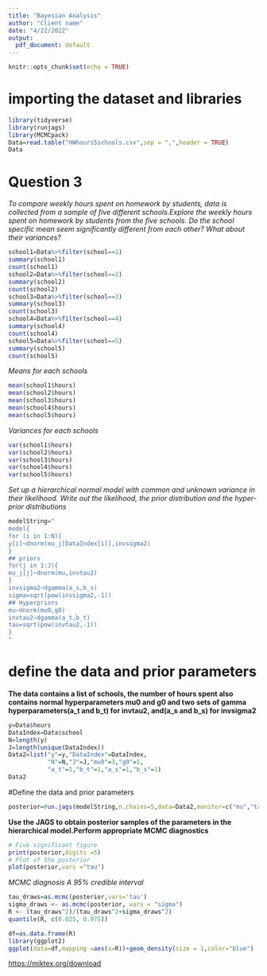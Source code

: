 ---
title: "Bayesian Analysis"
author: "Client name"
date: "4/22/2022"
output:
  pdf_document: default
---

```{r setup, include=FALSE}
knitr::opts_chunk$set(echo = TRUE)
```

# importing the dataset and libraries
```{r}
library(tidyverse)
library(runjags)
library(MCMCpack)
Data=read.table("HWhours5schools.csv",sep = ",",header = TRUE)
Data
```
# Question 3
*To compare weekly hours spent on homework by students, data is collected from a sample of five different schools.Explore the weekly hours spent on homework by students from the five schools. Do the school specific mean seem significantly different from each other? What about their variances?*
```{r}
school1=Data%>%filter(school==1)
summary(school1)
count(school1)
school2=Data%>%filter(school==2)
summary(school2)
count(school2)
school3=Data%>%filter(school==3)
summary(school3)
count(school3)
school4=Data%>%filter(school==4)
summary(school4)
count(school4)
school5=Data%>%filter(school==5)
summary(school5)
count(school5)
```
*Means for each schools*
```{r}
mean(school1$hours)
mean(school2$hours)
mean(school3$hours)
mean(school4$hours)
mean(school5$hours)
```
*Variances for each schools*
```{r}
var(school1$hours)
var(school2$hours)
var(school3$hours)
var(school4$hours)
var(school5$hours)
```

*Set up a hierarchical normal model with common and unknown variance in their likelihood. Write out the likelihood, the prior distribution and the hyper-prior distributions*
```{r}
modelString="
model{
for (i in 1:N){
y[i]~dnorm(mu_j[DataIndex[i]],invsigma2)
}
## priors
for(j in 1:J){
mu_j[j]~dnorm(mu,invtau2)
}
invsigma2~dgamma(a_s,b_s)
sigma=sqrt(pow(invsigma2,-1))
## Hyperpriors
mu~dnorm(mu0,g0)
invtau2~dgamma(a_t,b_t)
tau=sqrt(pow(invtau2,-1))
}
"

```

# define the data and prior parameters
**The data contains a list of schools, the number of hours spent also contains normal hyperparameters mu0 and g0 and two sets of gamma hyperparameters(a_t and b_t) for invtau2, and(a_s and b_s) for invsigma2**
```{r}
y=Data$hours
DataIndex=Data$school
N=length(y)
J=length(unique(DataIndex))
Data2=list("y"=y,"DataIndex"=DataIndex,
           "N"=N,"J"=J,"mu0"=3,"g0"=1,
           "a_t"=1,"b_t"=1,"a_s"=1,"b_s"=1)
Data2
```
#Define the data and prior parameters 
```{r}
posterior=run.jags(modelString,n.chains=5,data=Data2,monitor=c("mu","tau","mu_j","sigma"))
```
**Use the JAGS to obtain posterior samples of the parameters in the hierarchical model.Perform appropriate MCMC diagnostics**
```{r}
# Five significant figure
print(posterior,digits =5)
# Plot of the posterior
plot(posterior,vars ="tau")
```

*MCMC diagnosis A 95% credible interval* 
```{r}
tau_draws=as.mcmc(posterior,vars='tau')
sigma_draws <- as.mcmc(posterior, vars = "sigma")
R <- (tau_draws^2)/(tau_draws^2+sigma_draws^2)
quantile(R, c(0.025, 0.975))
```

```{r}
df=as.data.frame(R)
library(ggplot2)
ggplot(data=df,mapping =aes(x=R))+geom_density(size = 1,color="blue")
```

<https://miktex.org/download>





